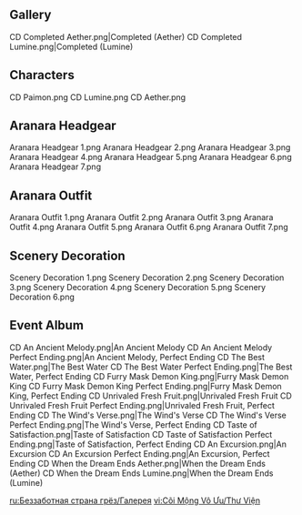 {{Event Tabs}}
==Gallery==
<gallery widths=370>
CD Completed Aether.png|Completed (Aether)
CD Completed Lumine.png|Completed (Lumine)
</gallery>

==Characters==
<gallery>
CD Paimon.png
CD Lumine.png
CD Aether.png
</gallery>

==Aranara Headgear==
<gallery>
Aranara Headgear 1.png
Aranara Headgear 2.png
Aranara Headgear 3.png
Aranara Headgear 4.png
Aranara Headgear 5.png
Aranara Headgear 6.png
Aranara Headgear 7.png
</gallery>

==Aranara Outfit==
<gallery>
Aranara Outfit 1.png
Aranara Outfit 2.png
Aranara Outfit 3.png
Aranara Outfit 4.png
Aranara Outfit 5.png
Aranara Outfit 6.png
Aranara Outfit 7.png
</gallery>

==Scenery Decoration==
<gallery>
Scenery Decoration 1.png
Scenery Decoration 2.png
Scenery Decoration 3.png
Scenery Decoration 4.png
Scenery Decoration 5.png
Scenery Decoration 6.png
</gallery>

==Event Album==
<gallery>
CD An Ancient Melody.png|An Ancient Melody
CD An Ancient Melody Perfect Ending.png|An Ancient Melody, Perfect Ending
CD The Best Water.png|The Best Water
CD The Best Water Perfect Ending.png|The Best Water, Perfect Ending
CD Furry Mask Demon King.png|Furry Mask Demon King
CD Furry Mask Demon King Perfect Ending.png|Furry Mask Demon King, Perfect Ending
CD Unrivaled Fresh Fruit.png|Unrivaled Fresh Fruit
CD Unrivaled Fresh Fruit Perfect Ending.png|Unrivaled Fresh Fruit, Perfect Ending
CD The Wind's Verse.png|The Wind's Verse
CD The Wind's Verse Perfect Ending.png|The Wind's Verse, Perfect Ending
CD Taste of Satisfaction.png|Taste of Satisfaction
CD Taste of Satisfaction Perfect Ending.png|Taste of Satisfaction, Perfect Ending
CD An Excursion.png|An Excursion
CD An Excursion Perfect Ending.png|An Excursion, Perfect Ending
CD When the Dream Ends Aether.png|When the Dream Ends (Aether)
CD When the Dream Ends Lumine.png|When the Dream Ends (Lumine)
</gallery>

[[ru:Беззаботная страна грёз/Галерея]]
[[vi:Cõi Mộng Vô Ưu/Thư Viện]]